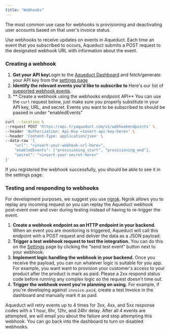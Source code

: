 ```yaml
---
title: "Webhooks"
---
```


The most common use case for webhooks is provisioning and deactivating user accounts based on that user's invoice status. 

Use webhooks to receive updates on events in Aqueduct. Each time an event that you subscribed to occurs, Aqueduct submits a POST request to the designated webhook URL with information about the event. 

### Creating a webhook 

1. **Get your API key**Login to the [Aqueduct Dashboard](https://dashboard.tryaqueduct.com/) and fetch/generate your API key from the [settings page](https://dashboard.tryaqueduct.com/#/settings)
2. **Identify the relevant events you'd like to subscribe to** Here's our list of [supported webhook events](https://docs.tryaqueduct.com/reference/types-of-webhook-events).
3. ** Create a webhook using the webhooks endpoint API** You can use the `curl` request below, just make sure you properly substitute in your API key, URL, and secret. Events you want to be subscribed to should be passed in under "enabledEvents"

```bash
curl --location \
--request POST 'https://api.tryaqueduct.com/v1/webhookendpoints' \
--header 'Authorization: Api-Key <insert-api-key-here>' \
--header 'Content-Type: application/json' \
--data-raw '{
    "url": "<insert-your-webhook-url-here>",
    "enabledEvents": ["provisioning_start", "provisioning_end"],
    "secret": "<insert-your-secret-here>"
}'
```
If you registered the webhook successfully, you should be able to see it in the settings page: 

### Testing and responding to webhooks

For development purposes, we suggest you use [ngrok](https://ngrok.com/). Ngrok allows you to replay any incoming request so you can replay the Aqueduct webhook post-event over and over during testing instead of having to re-trigger the event. 

1. **Create a webhook endpoint as an HTTP endpoint in your backend**. When an event you are monitoring is triggered, Aqueduct will call this endpoint with a POST request and deliver the data as a JSON payload. 
2. **Trigger a test webhook request to test the integration.** You can do this on the [Settings](https://dashboard.tryaqueduct.com/#/settings) page by clicking the “send test event” button next to your webhook. 
3. **Implement logic handling the webhook in your backend.** Once you receive the payload, you can run whatever logic is suitable for you app. For example, you want want to provision your customer's access to your product after the product is mark as paid. Please a 2xx respond status code before running any complex logic so the request doesn't time out.
4. **Trigger the webhook event you're planning on using.** For example, if you're developing against `invoice.paid`, create a test Invoice in the dashboard and manually mark it as paid. 

Aqueduct will retry events up to 4 times for 3xx, 4xx, and 5xx response codes with a 1 hour, 6hr, 12hr, and 24hr delay. After all 4 events are attempted, we will email you about the failure and stop attempting this webhook. You can go back into the dashboard to turn on disabled webhooks.

